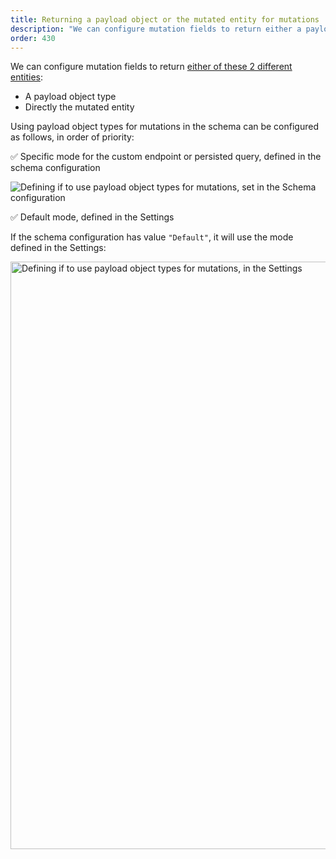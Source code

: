 ```yaml
---
title: Returning a payload object or the mutated entity for mutations
description: "We can configure mutation fields to return either a payload object type, or directly the mutated entity."
order: 430
---
```


We can configure mutation fields to return [either of these 2 different entities](/features/mutation-return-type):

- A payload object type
- Directly the mutated entity

Using payload object types for mutations in the schema can be configured as follows, in order of priority:

✅ Specific mode for the custom endpoint or persisted query, defined in the schema configuration

![Defining if to use payload object types for mutations, set in the Schema configuration](/assets/guides/upstream/schema-configuration-payload-object-types-for-mutations.png "Defining if to use payload object types for mutations, set in the Schema configuration")

✅ Default mode, defined in the Settings

If the schema configuration has value `"Default"`, it will use the mode defined in the Settings:

<Image
  src="/assets/guides/upstream/settings-payload-object-types-for-mutations-default.png"
  width="1024"
  height="940"
  alt="Defining if to use payload object types for mutations, in the Settings"
  caption="Defining if to use payload object types for mutations, in the Settings"
/>
